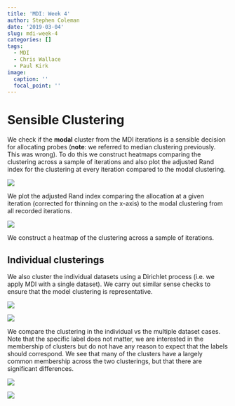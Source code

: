 ```yaml
---
title: 'MDI: Week 4'
author: Stephen Coleman
date: '2019-03-04'
slug: mdi-week-4
categories: []
tags:
  - MDI
  - Chris Wallace
  - Paul Kirk
image:
  caption: ''
  focal_point: ''
---
```


# Sensible Clustering
We check if the **modal** cluster from the MDI iterations is a sensible decision for allocating probes (**note**: we referred to median clustering previously. This was wrong). To do this we construct heatmaps comparing the clustering across a sample of iterations and also plot the adjusted Rand index for the clustering at every iteration compared to the modal clustering.


![](/post/2019-03-04-mdi-week-4_files/rand_index_plot_TR.png)

We plot the adjusted Rand index comparing the allocation at a given iteration (corrected for thinning on the x-axis) to the modal clustering from all recorded iterations.

![](/post/2019-03-04-mdi-week-4_files/iteration_heatplot_TR.png)

We construct a heatmap of the clustering across a sample of iterations.

## Individual clusterings
We also cluster the individual datasets using a Dirichlet process (i.e. we apply MDI with a single dataset). We carry out similar sense checks to ensure that the model clustering  is representative.

![](/post/2019-03-04-mdi-week-4_files/TR.png)

![](/post/2019-03-04-mdi-week-4_files/RE.png)


We compare the clustering in the individual vs the multiple dataset cases. Note that the specific label does not matter, we are interested in the membership of clusters but do not have any reason to expect that the labels should correspond. We see that many of the clusters have a largely common membership across the two clusterings, but that there are significant differences.

![](/post/2019-03-04-mdi-week-4_files/mdi_comparison_heatplotTR.png)

![](/post/2019-03-04-mdi-week-4_files/mdi_comparison_heatplotRE.png)

